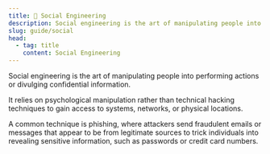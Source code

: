 ```yaml
---
title: 👥 Social Engineering
description: Social engineering is the art of manipulating people into performing actions or divulging confidential information.
slug: guide/social
head:
  - tag: title
    content: Social Engineering
---
```



Social engineering is the art of manipulating people into performing actions or divulging confidential information.

It relies on psychological manipulation rather than technical hacking techniques to gain access to systems, networks, or physical locations.

A common technique is phishing, where attackers send fraudulent emails or messages that appear to be from legitimate sources to trick individuals into revealing sensitive information, such as passwords or credit card numbers.

<LinkCard
  title="Social-Engineer Toolkit (SET)"
  description="The Social-Engineer Toolkit (SET) is an open-source penetration testing framework designed for social engineering."
  href="https://github.com/trustedsec/social-engineer-toolkit"
  target="_blank"
/>

<LinkCard
  title="Netcraft extension"
  description="The Netcraft extension is a browser extension that provides information about the website you are visiting, including its hosting provider and security features."
  href="https://www.netcraft.com/resources/apps-and-extensions"
  target="_blank"
/>

<LinkCard
  title="Phishtank"
  description="Phishtank is a community-based phishing verification service that allows users to report and verify phishing sites."
  href="https://phishtank.org/"
  target="_blank"
/>

<LinkCard
  title="OhPhish"
  description="OhPhish is a phishing simulation platform that helps organizations train employees to recognize and respond to phishing attacks."
  href="https://ciso.eccouncil.org/phishing-solutions/"
  target="_blank"
/>
